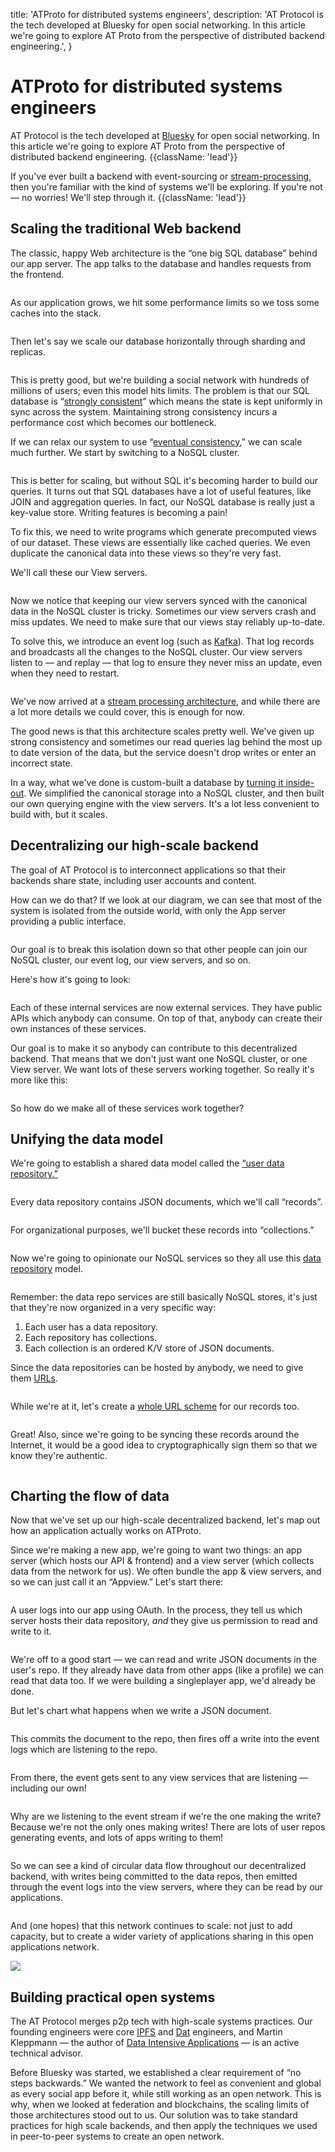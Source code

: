 
  title: 'ATProto for distributed systems engineers',
  description:
    'AT Protocol is the tech developed at Bluesky for open social networking. In this article we\'re going to explore AT Proto from the perspective of distributed backend engineering.',
}

# ATProto for distributed systems engineers

AT Protocol is the tech developed at [Bluesky](https://bsky.app) for open social networking. In this article we're going to explore AT Proto from the perspective of distributed backend engineering. {{className: 'lead'}}

If you've ever built a backend with event-sourcing or [stream-processing](https://milinda.pathirage.org/kappa-architecture.com/), then you're familiar with the kind of systems we'll be exploring. If you're not &mdash; no worries! We'll step through it. {{className: 'lead'}}

## Scaling the traditional Web backend

The classic, happy Web architecture is the “one big SQL database” behind our app server. The app talks to the database and handles requests from the frontend.

<Container>
  <Image src={image1} alt="" className="w-full dark:invert max-w-md mx-auto" />
</Container>

As our application grows, we hit some performance limits so we toss some caches into the stack.

<Container>
  <Image src={image2} alt="" className="w-full dark:invert max-w-2xl mx-auto" />
</Container>

Then let's say we scale our database horizontally through sharding and replicas.

<Container>
  <Image src={image3} alt="" className="w-full dark:invert max-w-xl mx-auto" />
</Container>

This is pretty good, but we're building a social network with hundreds of millions of users; even this model hits limits. The problem is that our SQL database is “[strongly consistent](https://en.wikipedia.org/wiki/Strong_consistency)” which means the state is kept uniformly in sync across the system. Maintaining strong consistency incurs a performance cost which becomes our bottleneck. 

If we can relax our system to use “[eventual consistency](https://en.wikipedia.org/wiki/Eventual_consistency),” we can scale much further. We start by switching to a NoSQL cluster.

<Container>
  <Image src={image4} alt="" className="w-full dark:invert max-w-lg mx-auto" />
</Container>

This is better for scaling, but without SQL it's becoming harder to build our queries. It turns out that SQL databases have a lot of useful features, like JOIN and aggregation queries. In fact, our NoSQL database is really just a key-value store. Writing features is becoming a pain!

To fix this, we need to write programs which generate precomputed views of our dataset. These views are essentially like cached queries. We even duplicate the canonical data into these views so they're very fast.

We'll call these our View servers.

<Container>
  <Image src={image5} alt="" className="w-full dark:invert" />
</Container>

Now we notice that keeping our view servers synced with the canonical data in the NoSQL cluster is tricky. Sometimes our view servers crash and miss updates. We need to make sure that our views stay reliably up-to-date.

To solve this, we introduce an event log (such as [Kafka](https://kafka.apache.org/)). That log records and broadcasts all the changes to the NoSQL cluster. Our view servers listen to &mdash; and replay &mdash; that log to ensure they never miss an update, even when they need to restart.

<Container>
  <Image src={image6} alt="" className="w-full dark:invert" />
</Container>

We've now arrived at a [stream processing architecture](https://milinda.pathirage.org/kappa-architecture.com/), and while there are a lot more details we could cover, this is enough for now.

The good news is that this architecture scales pretty well. We've given up strong consistency and sometimes our read queries lag behind the most up to date version of the data, but the service doesn't drop writes or enter an incorrect state.

In a way, what we've done is custom-built a database by [turning it inside-out](https://www.youtube.com/watch?v=fU9hR3kiOK0). We simplified the canonical storage into a NoSQL cluster, and then built our own querying engine with the view servers. It's a lot less convenient to build with, but it scales.

## Decentralizing our high-scale backend

The goal of AT Protocol is to interconnect applications so that their backends share state, including user accounts and content.

How can we do that? If we look at our diagram, we can see that most of the system is isolated from the outside world, with only the App server providing a public interface.

<Container>
  <Image src={image7} alt="" className="w-full dark:invert" />
</Container>

Our goal is to break this isolation down so that other people can join our NoSQL cluster, our event log, our view servers, and so on.

Here's how it's going to look:

<Container>
  <Image src={image8} alt="" className="w-full dark:invert" />
</Container>

Each of these internal services are now external services. They have public APIs which anybody can consume. On top of that, anybody can create their own instances of these services.

Our goal is to make it so anybody can contribute to this decentralized backend. That means that we don't just want one NoSQL cluster, or one View server. We want lots of these servers working together. So really it's more like this:

<Container>
  <Image src={image9} alt="" className="w-full dark:invert" />
</Container>

So how do we make all of these services work together?

## Unifying the data model

We're going to establish a shared data model called the [“user data repository.”](/guides/data-repos)

<Container>
  <Image src={image10} alt="" className="w-full dark:invert max-w-72 mx-auto" />
</Container>

Every data repository contains JSON documents, which we'll call “records”.

<Container>
  <Image src={image11} alt="" className="w-full dark:invert max-w-lg mx-auto" />
</Container>

For organizational purposes, we'll bucket these records into “collections.”

<Container>
  <Image src={image12} alt="" className="w-full dark:invert max-w-lg mx-auto" />
</Container>

Now we're going to opinionate our NoSQL services so they all use this [data repository](/guides/data-repos) model.

<Container>
  <Image src={image13} alt="" className="w-full dark:invert" />
</Container>

Remember: the data repo services are still basically NoSQL stores, it's just that they're now organized in a very specific way:

1. Each user has a data repository.
2. Each repository has collections.
3. Each collection is an ordered K/V store of JSON documents.

Since the data repositories can be hosted by anybody, we need to give them [URLs](/specs/at-uri-scheme).

<Container>
  <Image src={image14} alt="" className="w-full dark:invert max-w-72 mx-auto" />
</Container>

While we're at it, let's create a [whole URL scheme](/specs/at-uri-scheme) for our records too.

<Container>
  <Image src={image15} alt="" className="w-full dark:invert max-w-lg mx-auto" />
</Container>

Great! Also, since we're going to be syncing these records around the Internet, it would be a good idea to cryptographically sign them so that we know they're authentic.

<Container>
  <Image src={image16} alt="" className="w-full dark:invert max-w-lg mx-auto" />
</Container>

## Charting the flow of data

Now that we've set up our high-scale decentralized backend, let's map out how an application actually works on ATProto.

Since we're making a new app, we're going to want two things: an app server (which hosts our API & frontend) and a view server (which collects data from the network for us). We often bundle the app & view servers, and so we can just call it an “Appview.” Let's start there:

<Container>
  <Image src={image17} alt="" className="w-full dark:invert max-w-md mx-auto" />
</Container>

A user logs into our app using OAuth. In the process, they tell us which server hosts their data repository, _and_ they give us permission to read and write to it.

<Container>
  <Image src={image18} alt="" className="w-full dark:invert max-w-md mx-auto" />
</Container>

We're off to a good start &mdash; we can read and write JSON documents in the user's repo. If they already have data from other apps (like a profile) we can read that data too. If we were building a singleplayer app, we'd already be done.

But let's chart what happens when we write a JSON document.

<Container>
  <Image src={image19} alt="" className="w-full dark:invert max-w-xl mx-auto" />
</Container>

This commits the document to the repo, then fires off a write into the event logs which are listening to the repo.

<Container>
  <Image src={image20} alt="" className="w-full dark:invert" />
</Container>

From there, the event gets sent to any view services that are listening &mdash; including our own!

<Container>
  <Image src={image21} alt="" className="w-full dark:invert" />
</Container>

Why are we listening to the event stream if we're the one making the write? Because we're not the only ones making writes! There are lots of user repos generating events, and lots of apps writing to them!

<Container>
  <Image src={image22} alt="" className="w-full dark:invert max-w-lg mx-auto" />
</Container>

So we can see a kind of circular data flow throughout our decentralized backend, with writes being committed to the data repos, then emitted through the event logs into the view servers, where they can be read by our applications.

<Container>
  <Image src={image23} alt="" className="w-full dark:invert" />
</Container>

And (one hopes) that this network continues to scale: not just to add capacity, but to create a wider variety of applications sharing in this open applications network.

<Container>
  <Image src={image24} className="w-full dark:invert max-w-2xl" />
</Container>

## Building practical open systems

The AT Protocol merges p2p tech with high-scale systems practices. Our founding engineers were core [IPFS](https://en.wikipedia.org/wiki/InterPlanetary_File_System) and [Dat](https://en.wikipedia.org/wiki/Dat_(software)) engineers, and Martin Kleppmann &mdash; the author of [Data Intensive Applications](https://www.oreilly.com/library/view/designing-data-intensive-applications/9781491903063/) &mdash; is an active technical advisor.

Before Bluesky was started, we established a clear requirement of “no steps backwards.” We wanted the network to feel as convenient and global as every social app before it, while still working as an open network. This is why, when we looked at federation and blockchains, the scaling limits of those architectures stood out to us. Our solution was to take standard practices for high scale backends, and then apply the techniques we used in peer-to-peer systems to create an open network.

<FooterCTA href="/" title="Ready to learn more?" description="Specs, guides, and SDKs can be found here." />